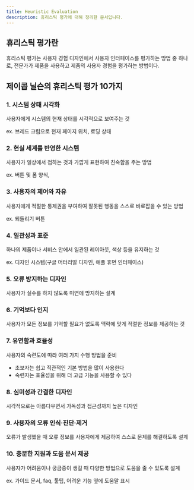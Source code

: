 ```yaml
---
title: Heuristic Evaluation
description: 휴리스틱 평가에 대해 정리한 문서입니다.
---
```


## 휴리스틱 평가란

휴리스틱 평가는 사용자 경험 디자인에서 사용자 인터페이스를 평가하는 방법 중 하나로, 전문가가 제품을 사용하고 제품의 사용자 경험을 평가하는 방법이다.

## 제이콥 닐슨의 휴리스틱 평가 10가지

### 1. 시스템 상태 시각화

사용자에게 시스템의 현재 상태를 시각적으로 보여주는 것

ex. 브레드 크럼으로 현재 페이지 위치, 로딩 상태

### 2. 현실 세계를 반영한 시스템

사용자가 일상에서 접하는 것과 가깝게 표현하여 친숙함을 주는 방법

ex. 버튼 및 폼 양식,

### 3. 사용자의 제어와 자유

사용자에게 적절한 통제권을 부여하여 잘못된 행동을 스스로 바로잡을 수 있는 방법

ex. 되돌리기 버튼

### 4. 일관성과 표준

하나의 제품이나 서비스 안에서 일관된 레이아웃, 색상 등을 유지하는 것

ex. 디자인 시스템(구글 머터리얼 디자인, 애플 휴먼 인터페이스)

### 5. 오류 방지하는 디자인

사용자가 실수를 하지 않도록 미연에 방지하는 설계

### 6. 기억보다 인지

사용자가 모든 정보를 기억할 필요가 없도록 맥락에 맞게 적절한 정보를 제공하는 것

### 7. 유연함과 효율성

사용자의 숙련도에 따라 여러 가지 수행 방법을 준비

- 초보자는 쉽고 직관적인 기본 방법을 많이 사용한다
- 숙련자는 효율성을 위해 더 고급 기능을 사용할 수 있다

### 8. 심미성과 간결한 디자인

시각적으로는 아름다우면서 가독성과 접근성까지 높은 디자인

### 9. 사용자의 오류 인식·진단·제거

오류가 발생했을 때 오류 정보를 사용자에게 제공하여 스스로 문제를 해결하도록 설계

### 10. 충분한 지원과 도움 문서 제공

사용자가 어려움이나 궁금증이 생길 때 다양한 방법으로 도움을 줄 수 있도록 설계

ex. 가이드 문서, faq, 툴팁, 어려운 기능 옆에 도움말 표시
